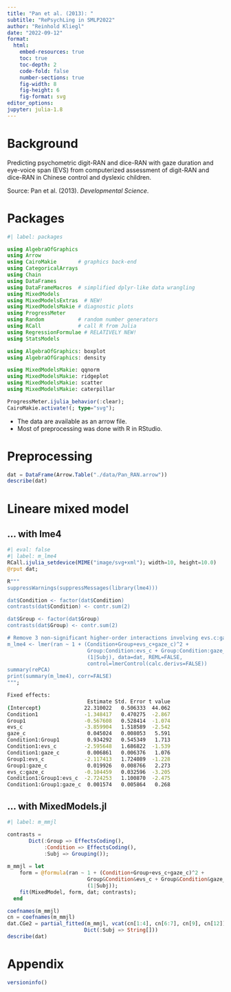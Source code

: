 ```yaml
---
title: "Pan et al. (2013): "
subtitle: "RePsychLing in SMLP2022"
author: "Reinhold Kliegl"
date: "2022-09-12"
format: 
  html:
    embed-resources: true
    toc: true
    toc-depth: 2
    code-fold: false
    number-sections: true
    fig-width: 8
    fig-height: 6
    fig-format: svg
editor_options: 
jupyter: julia-1.8
---
```


# Background

Predicting psychometric digit-RAN and dice-RAN with gaze duration and 
eye-voice span (EVS) from computerized assessment of digit-RAN and dice-RAN 
in Chinese control and dyslexic children. 

Source: Pan et al. (2013). _Developmental Science_. 

# Packages

```julia
#| label: packages

using AlgebraOfGraphics
using Arrow
using CairoMakie       # graphics back-end
using CategoricalArrays
using Chain
using DataFrames
using DataFrameMacros  # simplified dplyr-like data wrangling
using MixedModels
using MixedModelsExtras  # NEW!
using MixedModelsMakie # diagnostic plots
using ProgressMeter
using Random           # random number generators
using RCall            # call R from Julia
using RegressionFormulae # RELATIVELY NEW!
using StatsModels

using AlgebraOfGraphics: boxplot
using AlgebraOfGraphics: density

using MixedModelsMakie: qqnorm
using MixedModelsMakie: ridgeplot
using MixedModelsMakie: scatter
using MixedModelsMakie: caterpillar

ProgressMeter.ijulia_behavior(:clear);
CairoMakie.activate!(; type="svg");
```

+ The data are available as an arrow file.
+ Most of preprocessing was done with R in RStudio.

# Preprocessing

```julia
dat = DataFrame(Arrow.Table("./data/Pan_RAN.arrow"))
describe(dat)
```

# Lineare mixed model

## ... with lme4

```julia
#| eval: false
#| label: m_lme4
RCall.ijulia_setdevice(MIME("image/svg+xml"); width=10, height=10.0)
@rput dat;

R"""
suppressWarnings(suppressMessages(library(lme4)))

dat$Condition <- factor(dat$Condition)
contrasts(dat$Condition) <- contr.sum(2)

dat$Group <- factor(dat$Group)
contrasts(dat$Group) <- contr.sum(2)

# Remove 3 non-significant higher-order interactions involving evs.c:gaze.c
m_lme4 <- lmer(ran ~ 1 + (Condition+Group+evs_c+gaze_c)^2 +
                          Group:Condition:evs_c + Group:Condition:gaze_c +
                          (1|Subj), data=dat, REML=FALSE,
                          control=lmerControl(calc.derivs=FALSE))
summary(rePCA)
print(summary(m_lme4), corr=FALSE)
""";

```

```sh
Fixed effects:
                          Estimate Std. Error t value
(Intercept)              22.310022   0.506333  44.062
Condition1               -1.348417   0.470275  -2.867
Group1                   -0.567608   0.528414  -1.074
evs_c                    -3.859904   1.518589  -2.542
gaze_c                    0.045024   0.008053   5.591
Condition1:Group1         0.934292   0.545349   1.713
Condition1:evs_c         -2.595648   1.686822  -1.539
Condition1:gaze_c         0.006861   0.006376   1.076
Group1:evs_c             -2.117413   1.724089  -1.228
Group1:gaze_c             0.019926   0.008766   2.273
evs_c:gaze_c             -0.104459   0.032596  -3.205
Condition1:Group1:evs_c  -2.724253   1.100870  -2.475
Condition1:Group1:gaze_c  0.001574   0.005864   0.268
```

## ... with MixedModels.jl

```julia
#| label: m_mmjl

contrasts =
       Dict(:Group => EffectsCoding(),
            :Condition => EffectsCoding(),
            :Subj => Grouping());
            
m_mmjl = let
    form = @formula(ran ~ 1 + (Condition+Group+evs_c+gaze_c)^2 +
                          Group&Condition&evs_c + Group&Condition&gaze_c +
                          (1|Subj));
    fit(MixedModel, form, dat; contrasts);
  end
```

```julia
coefnames(m_mmjl)
cn = coefnames(m_mmjl)
dat.CGe2 = partial_fitted(m_mmjl, vcat(cn[1:4], cn[6:7], cn[9], cn[12]), 
                         Dict(:Subj => String[]))
describe(dat) 
```

# Appendix

```julia
versioninfo()
```

